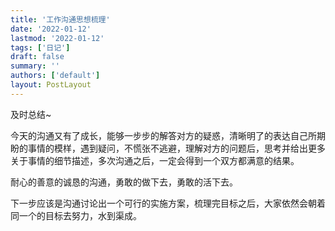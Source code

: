 ```yaml
---
title: '工作沟通思想梳理'
date: '2022-01-12'
lastmod: '2022-01-12'
tags: ['日记']
draft: false
summary: ''
authors: ['default']
layout: PostLayout
---
```


及时总结~

今天的沟通又有了成长，能够一步步的解答对方的疑惑，清晰明了的表达自己所期盼的事情的模样，遇到疑问，不慌张不逃避，理解对方的问题后，思考并给出更多关于事情的细节描述，多次沟通之后，一定会得到一个双方都满意的结果。

耐心的善意的诚恳的沟通，勇敢的做下去，勇敢的活下去。

下一步应该是沟通讨论出一个可行的实施方案，梳理完目标之后，大家依然会朝着同一个的目标去努力，水到渠成。
